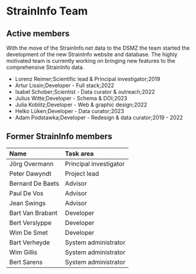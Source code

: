 
<Container>

# StrainInfo Team

## Active members

With the move of the StrainInfo.net data to the DSMZ the team
started the development of the new StrainInfo website and database.
The highly motivated team is currently working on bringing new features
to the comprehensive StrainInfo data.

- Lorenz Reimer;Scientific lead & Principal investigator;2019
- Artur Lissin;Developer - Full stack;2022
- Isabel Schober;Scientist - Data curator & outreach;2022
- Julius Witte;Developer - Schema & DOI;2023
- Julia Koblitz;Developer - Web & graphic design;2022
- Helko Lüken;Developer - Data curator;2023
- Adam Podstawka;Developer - Redesign & data curator;2019 - 2022

</Container>
<Container>

## Former StrainInfo members

| Name             | Task area              |
| :--------------- | :--------------------- |
| Jörg Overmann    | Principal investigator |
| Peter Dawyndt    | Project lead           |
| Bernard De Baets | Advisor                |
| Paul De Vos      | Advisor                |
| Jean Swings      | Advisor                |
| Bart Van Brabant | Developer              |
| Bert Verslyppe   | Developer              |
| Wim De Smet      | Developer              |
| Bart Verheyde    | System administrator   |
| Wim Gillis       | System administrator   |
| Bert Sarens      | System administrator   |

</Container>
